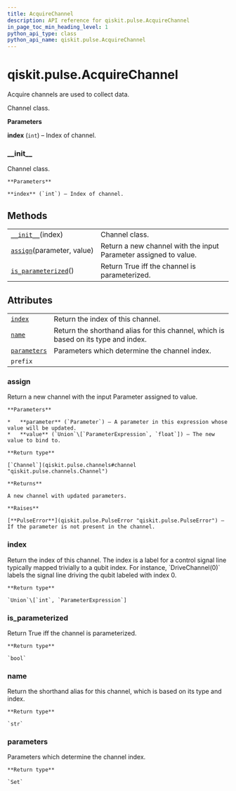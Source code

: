 ```yaml
---
title: AcquireChannel
description: API reference for qiskit.pulse.AcquireChannel
in_page_toc_min_heading_level: 1
python_api_type: class
python_api_name: qiskit.pulse.AcquireChannel
---
```


# qiskit.pulse.AcquireChannel

<Class id="qiskit.pulse.AcquireChannel" github="https://github.com/qiskit/qiskit/tree/stable/0.18/qiskit/pulse/channels.py" signature="AcquireChannel(index)">
  Acquire channels are used to collect data.

  Channel class.

  **Parameters**

  **index** (`int`) – Index of channel.

  ### \_\_init\_\_

  <Function id="qiskit.pulse.AcquireChannel.__init__" name="__init__" signature="__init__(index)">
    Channel class.

    **Parameters**

    **index** (`int`) – Index of channel.
  </Function>

  ## Methods

  |                                                                                                                      |                                                                  |
  | -------------------------------------------------------------------------------------------------------------------- | ---------------------------------------------------------------- |
  | [`__init__`](#qiskit.pulse.AcquireChannel.__init__ "qiskit.pulse.AcquireChannel.__init__")(index)                    | Channel class.                                                   |
  | [`assign`](#qiskit.pulse.AcquireChannel.assign "qiskit.pulse.AcquireChannel.assign")(parameter, value)               | Return a new channel with the input Parameter assigned to value. |
  | [`is_parameterized`](#qiskit.pulse.AcquireChannel.is_parameterized "qiskit.pulse.AcquireChannel.is_parameterized")() | Return True iff the channel is parameterized.                    |

  ## Attributes

  |                                                                                                  |                                                                                    |
  | ------------------------------------------------------------------------------------------------ | ---------------------------------------------------------------------------------- |
  | [`index`](#qiskit.pulse.AcquireChannel.index "qiskit.pulse.AcquireChannel.index")                | Return the index of this channel.                                                  |
  | [`name`](#qiskit.pulse.AcquireChannel.name "qiskit.pulse.AcquireChannel.name")                   | Return the shorthand alias for this channel, which is based on its type and index. |
  | [`parameters`](#qiskit.pulse.AcquireChannel.parameters "qiskit.pulse.AcquireChannel.parameters") | Parameters which determine the channel index.                                      |
  | `prefix`                                                                                         |                                                                                    |

  ### assign

  <Function id="qiskit.pulse.AcquireChannel.assign" name="assign" signature="assign(parameter, value)">
    Return a new channel with the input Parameter assigned to value.

    **Parameters**

    *   **parameter** (`Parameter`) – A parameter in this expression whose value will be updated.
    *   **value** (`Union`\[`ParameterExpression`, `float`]) – The new value to bind to.

    **Return type**

    [`Channel`](qiskit.pulse.channels#channel "qiskit.pulse.channels.Channel")

    **Returns**

    A new channel with updated parameters.

    **Raises**

    [**PulseError**](qiskit.pulse.PulseError "qiskit.pulse.PulseError") – If the parameter is not present in the channel.
  </Function>

  ### index

  <Function id="qiskit.pulse.AcquireChannel.index" name="index" signature="property index">
    Return the index of this channel. The index is a label for a control signal line typically mapped trivially to a qubit index. For instance, `DriveChannel(0)` labels the signal line driving the qubit labeled with index 0.

    **Return type**

    `Union`\[`int`, `ParameterExpression`]
  </Function>

  ### is\_parameterized

  <Function id="qiskit.pulse.AcquireChannel.is_parameterized" name="is_parameterized" signature="is_parameterized()">
    Return True iff the channel is parameterized.

    **Return type**

    `bool`
  </Function>

  ### name

  <Function id="qiskit.pulse.AcquireChannel.name" name="name" signature="property name">
    Return the shorthand alias for this channel, which is based on its type and index.

    **Return type**

    `str`
  </Function>

  ### parameters

  <Function id="qiskit.pulse.AcquireChannel.parameters" name="parameters" signature="property parameters">
    Parameters which determine the channel index.

    **Return type**

    `Set`
  </Function>
</Class>

